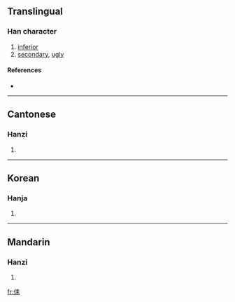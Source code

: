 ==Translingual==

===Han character===
{{Han char|rn=9|rad=人|as=06|sn=8|four=|canj=人手木 (OQD)}}

# [[inferior]]
# [[secondary]], [[ugly]]

====References====
* {{Han ref|kx=0102.110|hdz=10149.010|uh=344D|ud=13389}}

----

==Cantonese==

===Hanzi===
{{yue-hanzi|jyut=|y=leui5}}

# {{defn|Cantonese}}

----

==Korean==

===Hanja===
{{ko-hanja|hangeul=[[뢰]]([[뇌]])|rv=roe(noe)|mr=roe(noe)|y=loy(<sup>l</sup>noy)|eumhun=버금|ehrv=beogeum|ehmr=pŏgŭm|ehy=pekum}}

# {{defn|Korean}}

----

==Mandarin==

===Hanzi===
{{cmn-hanzi|pin=[[lěi]] ([[lei3]]), [[lèi]] ([[lei4]])|wg=lei<sup>3</sup>, lei<sup>4</sup>}}

# {{defn|Mandarin}}

[[fr:㑍]]